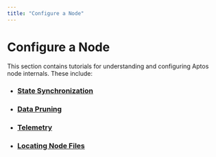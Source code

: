 ```yaml
---
title: "Configure a Node"
---
```


# Configure a Node

This section contains tutorials for understanding and configuring Aptos node internals. These include:

- ### [State Synchronization](./configure/state-sync.mdx)
- ### [Data Pruning](./configure/data-pruning.mdx)
- ### [Telemetry](./configure/telemetry.mdx)
- ### [Locating Node Files](./configure/node-files-all-networks.mdx)
